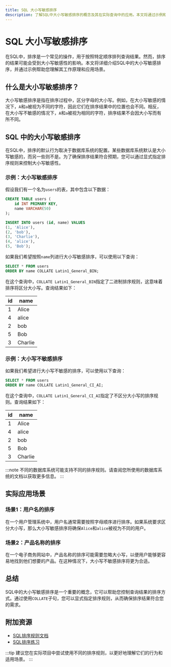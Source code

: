 ```yaml
---
title: SQL 大小写敏感排序
description: 了解SQL中大小写敏感排序的概念及其在实际查询中的应用。本文将通过示例和实际案例帮助初学者掌握这一重要技能。
---
```


# SQL 大小写敏感排序

在SQL中，排序是一个常见的操作，用于按照特定顺序排列查询结果。然而，排序的结果可能会受到大小写敏感性的影响。本文将详细介绍SQL中的大小写敏感排序，并通过示例帮助您理解其工作原理和应用场景。

## 什么是大小写敏感排序？

大小写敏感排序是指在排序过程中，区分字母的大小写。例如，在大小写敏感的情况下，`A`和`a`被视为不同的字符，因此它们在排序结果中的位置也会不同。相反，在大小写不敏感的情况下，`A`和`a`被视为相同的字符，排序结果不会因大小写而有所不同。

## SQL 中的大小写敏感排序

在SQL中，排序的默认行为取决于数据库系统的配置。某些数据库系统默认是大小写敏感的，而另一些则不是。为了确保排序结果符合预期，您可以通过显式指定排序规则来控制大小写敏感性。

### 示例：大小写敏感排序

假设我们有一个名为`users`的表，其中包含以下数据：

```sql
CREATE TABLE users (
    id INT PRIMARY KEY,
    name VARCHAR(50)
);

INSERT INTO users (id, name) VALUES
(1, 'Alice'),
(2, 'bob'),
(3, 'Charlie'),
(4, 'alice'),
(5, 'Bob');
```

如果我们希望按照`name`列进行大小写敏感排序，可以使用以下查询：

```sql
SELECT * FROM users
ORDER BY name COLLATE Latin1_General_BIN;
```

在这个查询中，`COLLATE Latin1_General_BIN`指定了二进制排序规则，这意味着排序将区分大小写。查询结果如下：

| id | name   |
|----|--------|
| 1  | Alice  |
| 4  | alice  |
| 2  | bob    |
| 5  | Bob    |
| 3  | Charlie|

### 示例：大小写不敏感排序

如果我们希望进行大小写不敏感的排序，可以使用以下查询：

```sql
SELECT * FROM users
ORDER BY name COLLATE Latin1_General_CI_AI;
```

在这个查询中，`COLLATE Latin1_General_CI_AI`指定了不区分大小写的排序规则。查询结果如下：

| id | name   |
|----|--------|
| 1  | Alice  |
| 4  | alice  |
| 2  | bob    |
| 5  | Bob    |
| 3  | Charlie|

:::note
不同的数据库系统可能支持不同的排序规则。请查阅您所使用的数据库系统的文档以获取更多信息。
:::

## 实际应用场景

### 场景1：用户名的排序

在一个用户管理系统中，用户名通常需要按照字母顺序进行排序。如果系统要求区分大小写，那么大小写敏感排序将确保`Alice`和`alice`被视为不同的用户。

### 场景2：产品名称的排序

在一个电子商务网站中，产品名称的排序可能需要忽略大小写，以便用户能够更容易地找到他们想要的产品。在这种情况下，大小写不敏感排序将更为合适。

## 总结

SQL中的大小写敏感排序是一个重要的概念，它可以帮助您控制查询结果的排序方式。通过使用`COLLATE`子句，您可以显式指定排序规则，从而确保排序结果符合您的需求。

## 附加资源

- [SQL排序规则文档](https://www.example.com/sql-collation-docs)
- [SQL排序练习](https://www.example.com/sql-sorting-exercises)

:::tip
建议您在实际项目中尝试使用不同的排序规则，以更好地理解它们的行为和适用场景。
:::